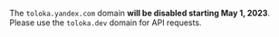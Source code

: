 <Note mode="restriction" title="Attention">

The `toloka.yandex.com` domain **will be disabled starting May 1, 2023**. Please use the `toloka.dev` domain for API requests.

</Note>
